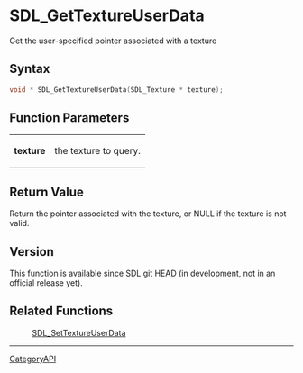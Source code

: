 = SDL_GetTextureUserData =

Get the user-specified pointer associated with a texture 

== Syntax ==

<syntaxhighlight lang='c'>
void * SDL_GetTextureUserData(SDL_Texture * texture);
</syntaxhighlight>

== Function Parameters ==

{|
|'''texture'''
|the texture to query.
|}

== Return Value ==

Return the pointer associated with the texture, or NULL if the texture is
not valid.

== Version ==

This function is available since SDL git HEAD (in development, not in an
official release yet).

== Related Functions ==

:[[SDL_SetTextureUserData]]

----
[[CategoryAPI]]


